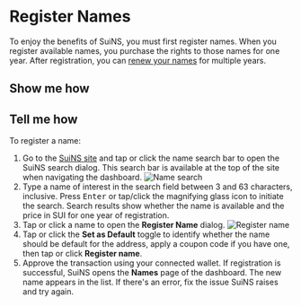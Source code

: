 # Register Names

To enjoy the benefits of SuiNS, you must first register names. When you register available names, you purchase the rights to those names for one year. After registration, you can [renew your names](./renew.mdx) for multiple years.


## Show me how

<Player videoId="c6Ze1CLgJCM"/>

## Tell me how

To register a name:

1. Go to the [SuiNS site](https://suins.io/) and tap or click the name search bar to open the SuiNS search dialog. This search bar is available at the top of the site when navigating the dashboard.
    ![Name search](/images/ui/name-search.png)
1. Type a name of interest in the search field between 3 and 63 characters, inclusive. Press <kbd>Enter</kbd> or tap/click the magnifying glass icon to initiate the search. Search results show whether the name is available and the price in SUI for one year of registration. 
1. Tap or click a name to open the **Register Name** dialog.
    ![Register name](/images/ui/register-name.png)
1. Tap or click the **Set as Default** toggle to identify whether the name should be default for the address, apply a coupon code if you have one, then tap or click **Register name**. 
1. Approve the transaction using your connected wallet. If registration is successful, SuiNS opens the **Names** page of the dashboard. The new name appears in the list. If there's an error, fix the issue SuiNS raises and try again.